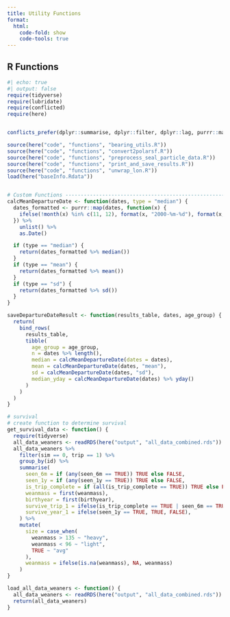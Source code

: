 ```yaml
---
title: Utility Functions
format:
  html:
    code-fold: show
    code-tools: true
---
```


## R Functions

```r
#| echo: true
#| output: false
require(tidyverse)
require(lubridate)
require(conflicted)
require(here)


conflicts_prefer(dplyr::summarise, dplyr::filter, dplyr::lag, purrr::map, dplyr::select, .quiet = TRUE)

source(here("code", "functions", "bearing_utils.R"))
source(here("code", "functions", "convert2polarsf.R"))
source(here("code", "functions", "preprocess_seal_particle_data.R"))
source(here("code", "functions", "print_and_save_results.R"))
source(here("code", "functions", "unwrap_lon.R"))
load(here("baseInfo.Rdata"))


# Custom Functions ---------------------------------------------------------
calcMeanDepartureDate <- function(dates, type = "median") {
  dates_formatted <- purrr::map(dates, function(x) {
    ifelse(!month(x) %in% c(11, 12), format(x, "2000-%m-%d"), format(x, "1999-%m-%d"))
  }) %>%
    unlist() %>%
    as.Date()

  if (type == "median") {
    return(dates_formatted %>% median())
  }
  if (type == "mean") {
    return(dates_formatted %>% mean())
  }
  if (type == "sd") {
    return(dates_formatted %>% sd())
  }
}

saveDepartureDateResult <- function(results_table, dates, age_group) {
  return(
    bind_rows(
      results_table,
      tibble(
        age_group = age_group,
        n = dates %>% length(),
        median = calcMeanDepartureDate(dates = dates),
        mean = calcMeanDepartureDate(dates, "mean"),
        sd = calcMeanDepartureDate(dates, "sd"),
        median_yday = calcMeanDepartureDate(dates) %>% yday()
      )
    )
  )
}

# survival
# create function to determine survival
get_survival_data <- function() {
  require(tidyverse)
  all_data_weaners <- readRDS(here("output", "all_data_combined.rds"))
  all_data_weaners %>%
    filter(sim == 0, trip == 1) %>%
    group_by(id) %>%
    summarise(
      seen_6m = if (any(seen_6m == TRUE)) TRUE else FALSE,
      seen_1y = if (any(seen_1y == TRUE)) TRUE else FALSE,
      is_trip_complete = if (all(is_trip_complete == TRUE)) TRUE else FALSE,
      weanmass = first(weanmass),
      birthyear = first(birthyear),
      survive_trip_1 = ifelse(is_trip_complete == TRUE | seen_6m == TRUE, TRUE, FALSE),
      survive_year_1 = ifelse(seen_1y == TRUE, TRUE, FALSE),
    ) %>%
    mutate(
      size = case_when(
        weanmass > 135 ~ "heavy",
        weanmass < 96 ~ "light",
        TRUE ~ "avg"
      ),
      weanmass = ifelse(is.na(weanmass), NA, weanmass)
    )
}

load_all_data_weaners <- function() {
  all_data_weaners <- readRDS(here("output", "all_data_combined.rds"))
  return(all_data_weaners)
}
```
